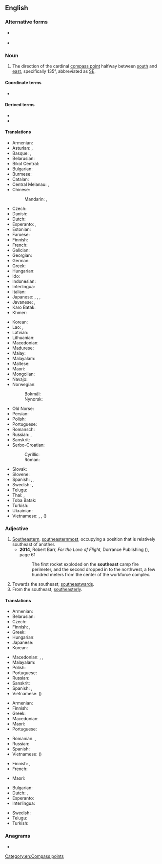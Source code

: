 {{also|south-east|South East}}
==English==
{{wikipedia}}

===Alternative forms===
* {{l|en|south-east}} {{lb|en|UK|common}}
* {{l|en|sou'-east}}

===Noun===
{{en-noun}}

# The direction of the cardinal [[compass point]] halfway between [[south]] and [[east]], specifically 135°, abbreviated as [[SE]].

====Coordinate terms====
* {{list:compass points/en}}

====Derived terms====
* {{l|en|southeast by east}}
* {{l|en|southeast by south}}

====Translations====
{{trans-top|compass point}}
* Armenian: {{t|hy|հարավ-արևելք}}
* Asturian: {{t|ast|sureste|m}}, {{t|ast|sueste|m}}
* Basque: {{t|eu|hego-sortalde}}, {{t|eu|hego-ekialde}}
* Belarusian: {{t|be|паўднёвы ўсход|m}}
* Bikol Central: {{t|bcl|sur-subangan}}
* Bulgarian: {{t|bg|югои́зток|m}}
* Burmese: {{t+|my|အရှေ့တောင်}}
* Catalan: {{t+|ca|sud-est|m}}
* Central Melanau: {{t|mel|wab daya}}, {{t|mel|wab tarak}}
* Chinese:
*: Mandarin: {{t+|cmn|東南}}, {{t+|cmn|东南|tr=dōngnán}}
* Czech: {{t+|cs|jihovýchod|m}}
* Danish: {{t|da|sydøst}}
* Dutch: {{t+|nl|zuidoosten|n}}
* Esperanto: {{t|eo|sudoriento}}, {{t|eo|sudeosto}}
* Estonian: {{t+|et|kagu}}
* Faroese: {{t|fo|landsynningur|m}}
* Finnish: {{t+|fi|kaakko}}
* French: {{t+|fr|sud-est|m}}
* Galician: {{t|gl|sueste|m}}
* Georgian: {{t|ka|სამხრეთ-აღმოსავლეთი}}
* German: {{t+|de|Südosten|m}}
* Greek: {{t+|el|νοτιοανατολικά}}
* Hungarian: {{t+|hu|délkelet}}
* Ido: {{t+|io|sud-esto}}
* Indonesian: {{t+|id|tenggara}}
* Interlingua: {{t|ia|sud-est}}
* Italian: {{t|it|sudest|m}}
* Japanese: {{t+|ja|南東|tr=なんとう, nantō}}, {{qualifier|less common}} {{t+|ja|東南|tr=とうなん, tōnan}}, {{qualifier|obsolete}} {{t|ja|辰巳|tr=たつみ, tatsumi}}, {{qualifier|obsolete}} {{t+|ja|巽|tr=たつみ, tatsumi}}
* Javanese: {{t|jv|kidul wétan}} {{qualifier|krama-ngoko}}, {{t+|jv|byabya}} {{qualifier|literary}}
* Karo Batak: {{t|btx|aguni}}
* Khmer: {{t+|km|អាគ្នេយ៍|tr=aknei}}
{{trans-mid}}
* Korean: {{t+|ko|동남(東南)}}
* Lao: {{t|lo|ບຸບພະທັກຂິນ}}, {{t|lo|ອາຄະເນ}}
* Latvian: {{t|lv|dienvidaustrumi|m}}
* Lithuanian: {{t|lt|pietryčių|m-p}}
* Macedonian: {{t|mk|југои́сток|m}}
* Madurese: {{t|mad|tèmor lao'}}
* Malay: {{t|ms|tenggara}}
* Malayalam: {{t+|ml|തെക്കുകിഴക്ക്}}
* Maltese: {{t|mt|xlokk}}
* Maori: {{t|mi|tonga-mā-rāwhiti}}
* Mongolian: {{t|mn|зүүн өмнөд зүгийн}}
* Navajo: {{t|nv|shádiʼááh dóó haʼaʼaah}}
* Norwegian:
*: Bokmål: {{t+|nb|sørøst}}
*: Nynorsk: {{t|nn|søraust}}
* Old Norse: {{t|non|landsuðr|n}}
* Persian: {{t|fa|جنوب شرقی|tr=jonub-e šarqi}}
* Polish: {{t|pl|[[południowy]] [[wschód]]|m-in}}
* Portuguese: {{t+|pt|sudeste|m}}
* Romansch: {{t|rm|sidost}}
* Russian: {{t+|ru|ю́го-восто́к|m}}, {{t+|ru|зюйд-о́ст|m}} {{qualifier|wind or nautical}}
* Sanskrit: {{t+|sa|आग्नेय}}
* Serbo-Croatian:
*: Cyrillic: {{t|sh|југоисток|m}}
*: Roman: {{t+|sh|jugoistok|m}}
* Slovak: {{t|sk|juhovýchod|m}}
* Slovene: {{t|sl|jugovzhod|m}}
* Spanish: {{t+|es|sudeste|m}}, {{t|es|sureste|m}}, {{t|es|sueste|m}}
* Swedish: {{t+|sv|sydost}}, {{t|sv|sydöst}}
* Telugu: {{t+|te|ఆగ్నేయం}}
* Thai: {{t+|th|ตะวันออกเฉียงใต้}}, {{t|th|อาคเนย์}}
* Toba Batak: {{t|bbc|anggoni}}
* Turkish: {{t+|tr|güneydoğu}}
* Ukrainian: {{t|uk|півде́нний схід|m}}
* Vietnamese: {{t|vi|phía đông nam}}, {{t|vi|hướng đông nam}}, {{t|vi|đông nam}} ({{t|vi|東南}})
{{trans-bottom}}

===Adjective===
{{en-adj}}

# [[southeastern|Southeastern]], [[southeasternmost]]; occupying a position that is relatively southeast of another.
#* '''2014''', Robert Barr, ''For the Love of Flight'', Dorrance Publishing ({{ISBN|9781434969606}}), page 61
#*: The first rocket exploded on the '''southeast''' camp fire perimeter, and the second dropped in to the northwest, a few hundred meters from the center of the workforce complex.
# Towards the southeast; [[southeastwards]].
# From the southeast, [[southeasterly]].

====Translations====
{{trans-top|southeastern}}
* Armenian: {{t|hy|հարավարևելյան}}
* Belarusian: {{t|be|паўднёва-ўсхо́дні|m}}
* Czech: {{t+|cs|jihovýchodní}}
* Finnish: {{t+|fi|kaakkoinen}}, {{t|fi|kaakkois-}}
* Greek: {{t+|el|νοτιοανατολικός}}
* Hungarian: {{t+|hu|délkeleti}}
* Japanese: {{t+|ja|南東|tr=なんとう, nantō}}
* Korean: {{t+|ko|동남(東南)}}
{{trans-mid}}
* Macedonian: {{t|mk|југоисточен|m}}, {{t|mk|југоисточна|f}}, {{t|mk|југоисточно|n}}
* Malayalam: {{t|ml|തെക്കുകിഴക്കൻ}}
* Polish: {{t+|pl|południowo-wschodni}}
* Portuguese: {{t|pt|[[do]] [[sudeste]]}}
* Russian: {{t+|ru|ю́го-восто́чный}}
* Sanskrit: {{t+|sa|आग्नेय}}
* Spanish: {{t|es|[[del]] [[sudeste]]}}, {{t|es|[[al]] [[sudeste]]}}
* Vietnamese: {{t|vi|đông nam}} ({{t|vi|東南}})
{{trans-bottom}}

{{trans-top|towards the southeast}}
* Armenian: {{t|hy|հարավարևելյան}}
* Finnish: {{t|fi|kaakkoon}}
* Greek: {{t+|el|νοτιοανατολικά}}
* Macedonian: {{t|mk|југоисточно}}
* Maori: {{t|mi|ki te tonga-mā-rāwhiti}}
* Portuguese: {{t+|pt|sudeste}}
{{trans-mid}}
* Romanian: {{t|ro|sudestic}}, {{t|ro|de sud-est}}
* Russian: {{t+|ru|ю́го-восто́чный}}
* Spanish: {{t|es|[[al]] [[sudeste]]}}
* Vietnamese: {{t|vi|đông nam}} ({{t|vi|東南}})
{{trans-bottom}}

{{trans-top|from the southeast}}
* Finnish: {{t|fi|kaakosta}}, {{t|fi|kaakkois-}}
* French: {{t+|fr|sud-est}}
{{trans-mid}}
* Maori: {{t|mi|i te tonga-mā-rāwhiti}}
{{trans-bottom}}

{{checktrans-top}}
* Bulgarian: {{t-check|bg|югоизточен|m}}
* Dutch: {{t+check|nl|zuidoost}}, {{t+check|nl|zuidoostelijk}}
* Esperanto: {{t-check|eo|sudesta}}
* Interlingua: {{t-check|ia|sud-est|alt=del sud-est}}
{{trans-mid}}
* Swedish: {{qualifier|3}} {{t+check|sv|sydöstra}}
* Telugu: {{t+check|te|ఆగ్నేయం}}
* Turkish: {{t+check|tr|güneydoğu}}
{{trans-bottom}}

===Anagrams===
* {{anagrams|en|a=aehossttu|out the ass}}

[[Category:en:Compass points]]
{{cln|en|2-syllable words|locatives}}